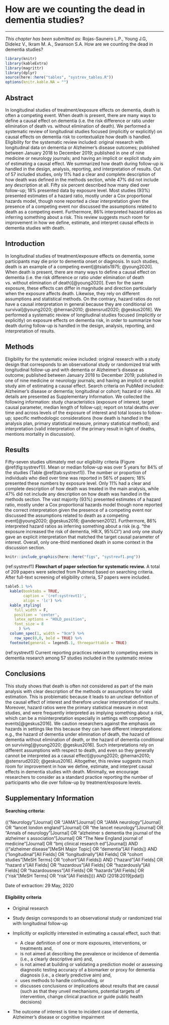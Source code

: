 # How are we counting the dead in dementia studies? {#chapter5}

\chaptermark{Counting the death}

\vspace*{\fill}

---

\small
\noindent 
_This chapter has been submitted as_: Rojas-Saunero L.P., Young J.G, Didelez V., Ikram M. A., Swanson S.A. How are we counting the dead in dementia studies? 
\newpage
\normalsize

```r
library(knitr)
library(kableExtra)
library(magrittr)
library(dplyr)
source(here::here("tables", "systrev_tables.R"))
options(knitr.kable.NA = "")
```

## Abstract

In longitudinal studies of treatment/exposure effects on dementia, death is often a competing event. When death is present, there are many ways to define a causal effect on dementia (i.e. the risk difference or ratio under elimination of death vs. without elimination of death). We performed a systematic review of longitudinal studies focused (implicitly or explicitly) on causal effects on dementia risk to contextualize how death is handled. Eligibility for the systematic review included: original research with longitudinal data on dementia or Alzheimer’s disease outcomes; published between January 2018 to December 2019; published in one of nine medicine or neurology journals; and having an implicit or explicit study aim of estimating a causal effect. We summarized how death during follow-up is handled in the design, analysis, reporting, and interpretation of results. Out of 57 included studies, only 11% had a clear and complete description of how death was defined in the methods section, while 47% did not include any description at all. Fifty six percent described how many died over follow-up; 18% presented data by exposure level. Most studies (93%) presented estimates of a hazard ratio, mostly under a Cox proportional hazards model, though none reported a clear interpretation given the presence of a competing event nor discussed the assumptions related to death as a competing event. Furthermore, 86% interpreted hazard ratios as inferring something about a risk. This review suggests much room for improvement in how we define, estimate, and interpret causal effects in dementia studies with death.

\newpage

## Introduction

In longitudinal studies of treatment/exposure effects on dementia, some participants may die prior to dementia onset or diagnosis. In such studies, death is an example of a competing event[@tsiatis1975; @young2020]. When death is present, there are many ways to define a causal effect on dementia (i.e. the risk difference or ratio under elimination of death vs. without elimination of death)[@young2020]. Even for the same exposure, these effects can differ in magnitude and direction particularly when the exposure affects death. Likewise, they rely on different assumptions and statistical methods. On the contrary, hazard ratios do not have a causal interpretation in general because they are conditional on survival[@young2020; @hernan2010; @stensrud2020; @geskus2016].  We performed a systematic review of longitudinal studies focused (implicitly or explicitly) on exposure effects on dementia risk, in order to summarize how death during follow-up is handled in the design, analysis, reporting, and interpretation of results.

## Methods

Eligibility for the systematic review included: original research with a study design that corresponds to an observational study or randomized trial with longitudinal follow-up and with dementia or Alzheimer’s disease as outcome; published between January 2018 to December 2019; published in one of nine medicine or neurology journals; and having an implicit or explicit study aim of estimating a causal effect. Search criteria on PubMed included: Alzheimer’s disease or dementia; longitudinal or cohort; hazard or risks. All details are presented as Supplementary Information. We collected the following information: study characteristics (exposure of interest, target causal parameter, median length of follow-up); report on total deaths over time and across levels of the exposure of interest and total losses to follow-up; specific methodologic considerations (how death is handled in the analysis plan, primary statistical measure, primary statistical method); and interpretation (valid interpretation of the primary result in light of deaths, mentions mortality in discussion).

\newpage

## Results

Fifty-seven studies ultimately met our eligibility criteria (Figure \@ref(fig:systrevf1)). Mean or median follow-up was over 5 years for 84% of the studies (Table  \@ref(tab:systrevt1)). The number or proportion of individuals who died over time was reported in 56% of papers; 18% presented these numbers by exposure level. Only 11% had a clear and complete description of how death was treated in the main analysis, while 47% did not include any description on how death was handled in the methods section. The vast majority (93%) presented estimates of a hazard ratio, mostly under a Cox proportional hazards model though none reported the correct interpretation given the presence of a competing event nor discussed the assumptions related to death as a competing event[@young2020; @geskus2016; @andersen2012]. Furthermore, 86% interpreted hazard ratios as inferring something about a risk (e.g. “the exposure increased the risk of dementia, HR:X, 95%CI”) and only one study gave an explicit interpretation that matched the target causal parameter of interest. Overall, only one-third mentioned death in some context in the discussion section.

```r
knitr::include_graphics(here::here("figs", "systrevf1.png"))
```
(ref:systrevf1) **Flowchart of paper selection for systematic review.** A total of 209 papers were selected from Pubmed based on searching criteria. After full-text screening of eligibility criteria, 57 papers were included.

\newpage

```r
table5.1 %>%
  kable(booktabs = TRUE,
        caption = '(ref:systrevt1)',
        align = 'lc') %>%
  kable_styling(
    full_width = F,
    position = 'center',
    latex_options = "HOLD_position",
    font_size = 8
      ) %>%
  column_spec(1, width = "9cm") %>% 
    row_spec(0,0, bold = TRUE) %>%
  footnote(general = legend5.1, threeparttable = TRUE)
```
(ref:systrevt1) Current reporting practices relevant to competing events in dementia research among 57 studies included in the systematic review

## Conclusions

This study shows that death is often not considered as part of the main analysis with clear description of the methods or assumptions for valid estimation. This is problematic because it leads to an unclear definition of the causal effect of interest and therefore unclear interpretation of results. Moreover, hazard ratios were the primary statistical measure in most studies, and were frequently interpreted as implying something about a risk, which can be a misinterpretation especially in settings with competing events[@geskus2016]. We caution researchers against the emphasis on hazards in settings like this because they can have different interpretations: e.g., the hazard of dementia under elimination of death, the hazard of dementia without elimination of death, or the hazard of dementia conditional on surviving[@young2020; @geskus2016]. Such interpretations rely on different assumptions with respect to death, and even so they generally cannot be interpreted as a causal effect[@young2020; @hernan2010; @stensrud2020; @geskus2016]. Altogether, this review suggests much room for improvement in how we define, estimate, and interpret causal effects in dementia studies with death. Minimally, we encourage researchers to consider as a standard practice reporting the number of participants who die over follow-up by treatment/exposure levels. 

\newpage

## Supplementary Information {-}

####	Searching criteria: {-}

(("Neurology"[Journal] OR "JAMA"[Journal] OR "JAMA neurology"[Journal] OR "lancet london england"[Journal] OR "the lancet neurology"[Journal] OR "Annals of neurology"[Journal] OR "alzheimer s dementia the journal of the alzheimer s association"[Journal] OR "The New England journal of medicine"[Journal] OR "bmj clinical research ed"[Journal]) AND (("alzheimer disease"[MeSH Major Topic] OR "dementia"[All Fields]) AND ("longitudinal"[All Fields] OR "longitudinally"[All Fields] OR "cohort studies"[MeSH Terms] OR "cohort"[All Fields]) AND ("hazard"[All Fields] OR "hazard s"[All Fields] OR "hazardous"[All Fields] OR "hazardously"[All Fields] OR "hazardousness"[All Fields] OR "hazards"[All Fields] OR ("risk"[MeSH Terms] OR "risk"[All Fields]))) AND (2018:2019[pdat])

Date of extraction: 29 May, 2020

####	Eligibility criteria {-}

-	Original research

-	Study design corresponds to an observational study or randomized trial with longitudinal follow-up

-	Implicitly or explicitly interested in estimating a causal effect, such that:

    +	A clear definition of one or more exposures, interventions, or treatments and, 
    +	is not aimed at describing the prevalence or incidence of dementia (i.e., a clearly descriptive aim) and,
    +	is not aimed at building or validating a prediction model or assessing diagnostic testing accuracy of a biomarker or proxy for dementia diagnosis (i.e., a clearly predictive aim) and,
    +	uses methods to handle confounding, or
    +	discusses conclusions or implications about results that are causal (such as that they unveil mechanisms, potential targets of intervention, change clinical practice or guide public health decisions)

-	The outcome of interest is time to incident case of dementia, Alzheimer’s disease or cognitive impairment

\newpage

\printbibliography[segment=\therefsegment,heading=subbibliography]
